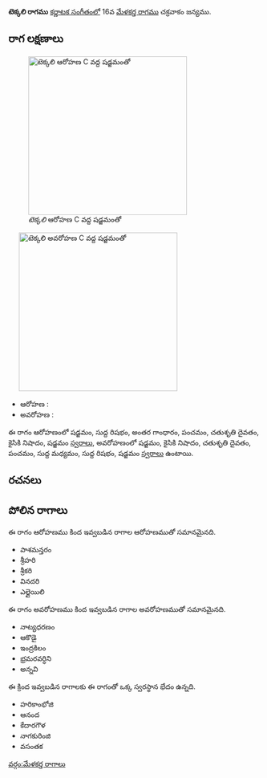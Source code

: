 {{Infobox ragam
	| name          	= టెక్కలి
	| synonym	    	= 
	| mela          	= 
	| chakra        	= 
	| janaka        	= 
	| type          	= షడవ
	| arohanam      	= {{svaraC|S|R1|G3|P|D2|N2|S'}} 
	| avarohanam    	= {{svaraC|S'|N2|D2|P|M1|R1|S}}
	| jeeva         	=
	| chhaya        	=
	| nyasa         	=
	| vishesha      	= 
	| equivalent  		= 
}}
{{కర్ణాటక సంగీత రాగాలు}}
'''టెక్కలి రాగము''' [[కర్ణాటక సంగీతం]]లో 16వ [[మేళకర్త రాగము]] చక్రవాకం జన్యము. 


==రాగ లక్షణాలు==
[[Image:tekkali_ar_kb2wiki.png|thumb|right|316px|''టెక్కలి'' ఆరోహణ C వద్ద షడ్జమంతో]]
	[[Image:tekkali_av_kb2wiki.png|thumb|right|316px|''టెక్కలి'' అవరోహణ C వద్ద షడ్జమంతో]]

* ఆరోహణ : {{svaraC|S|R1|G3|P|D2|N2|S'}} 
* అవరోహణ : {{svaraC|S'|N2|D2|P|M1|R1|S}}

ఈ రాగం ఆరోహణంలో షడ్జమం, సుద్ద  రిషభం, అంతర గాంధారం, పంచమం, చతుశృతి దైవతం, కైసికి నిషాదం, షడ్జమం [[స్వరాలు]], అవరోహణంలో షడ్జమం, కైసికి నిషాదం, చతుశృతి దైవతం, పంచమం, సుద్ద మధ్యమం, సుద్ద  రిషభం, షడ్జమం [[స్వరాలు]] ఉంటాయి.

==రచనలు==



==పోలిన రాగాలు==
ఈ రాగం ఆరోహణము కింద ఇవ్వబడిన రాగాల ఆరోహణముతో సమానమైనది.
* పాశమన్తరం
* శ్రీహరి
* శ్రీకరి
* వినదరి
*  ఎల్లైయిలి

ఈ రాగం అవరోహణము కింద ఇవ్వబడిన రాగాల అవరోహణముతో సమానమైనది.
* నాట్యధరణం
* ఆకొడై
* ఇంద్రకిలం
*  భ్రమరవర్ధిని
* అన్నవి

ఈ క్రింద ఇవ్వబడిన రాగాలకు ఈ రాగంతో ఒక్క స్వరస్థాన భేదం ఉన్నది.
* హరికాంభోజి
* ఆనంద
* కేదారగౌళ
* నాగకురింజి
* వసంతక



[[వర్గం:మేళకర్త రాగాలు]]